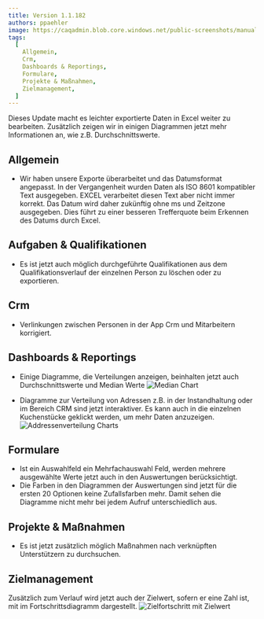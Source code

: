 ---
title: Version 1.1.182
authors: ppaehler
image: https://caqadmin.blob.core.windows.net/public-screenshots/manual-screenshots/2022-11-18-ageDistributionMedian.png
tags:
  [
    Allgemein,
    Crm,
    Dashboards & Reportings,
    Formulare,
    Projekte & Maßnahmen,
    Zielmanagement,
  ]
---

Dieses Update macht es leichter exportierte Daten in Excel weiter zu bearbeiten. Zusätzlich zeigen wir in einigen Diagrammen jetzt mehr Informationen an, wie z.B. Durchschnittswerte.

<!--truncate-->

## Allgemein

- Wir haben unsere Exporte überarbeitet und das Datumsformat angepasst. In der Vergangenheit wurden Daten als ISO 8601 kompatibler Text ausgegeben.
  EXCEL verarbeitet diesen Text aber nicht immer korrekt.
  Das Datum wird daher zukünftig ohne ms und Zeitzone ausgegeben. Dies führt zu einer besseren Trefferquote beim Erkennen des Datums durch Excel.

## Aufgaben & Qualifikationen

- Es ist jetzt auch möglich durchgeführte Qualifikationen aus dem Qualifikationsverlauf der einzelnen Person zu löschen oder zu exportieren.

## Crm

- Verlinkungen zwischen Personen in der App Crm und Mitarbeitern korrigiert.

## Dashboards & Reportings

- Einige Diagramme, die Verteilungen anzeigen, beinhalten jetzt auch Durchschnittswerte und Median Werte
  ![Median Chart](https://caqadmin.blob.core.windows.net/public-screenshots/manual-screenshots/2022-11-18-ageDistributionMedian.png)

- Diagramme zur Verteilung von Adressen z.B. in der Instandhaltung oder im Bereich CRM sind jetzt interaktiver. Es kann auch in die einzelnen Kuchenstücke geklickt werden, um mehr Daten anzuzeigen.
  ![Addressenverteilung Charts](https://caqadmin.blob.core.windows.net/public-screenshots/manual-screenshots/2022-11-24_addressDistribution.png)

## Formulare

- Ist ein Auswahlfeld ein Mehrfachauswahl Feld, werden mehrere ausgewählte Werte jetzt auch in den Auswertungen berücksichtigt.
- Die Farben in den Diagrammen der Auswertungen sind jetzt für die ersten 20 Optionen keine Zufallsfarben mehr. Damit sehen die Diagramme nicht mehr bei jedem Aufruf unterschiedlich aus.

## Projekte & Maßnahmen

- Es ist jetzt zusätzlich möglich Maßnahmen nach verknüpften Unterstützern zu durchsuchen.

## Zielmanagement

Zusätzlich zum Verlauf wird jetzt auch der Zielwert, sofern er eine Zahl ist, mit im Fortschrittsdiagramm dargestellt.
![Zielfortschritt mit Zielwert](https://caqadmin.blob.core.windows.net/public-screenshots/manual-screenshots/2022-11-18-goalProgressWithTarget.png)
